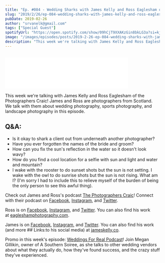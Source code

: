 ```yaml
---
title: "Ep. #084 - Wedding Sharks with James Kelly and Ross Eaglesham of the Photographers Craic"
slug: "2019/2/26/ep-084-wedding-sharks-with-james-kelly-and-ross-eaglesham-of-the-photographers-craic"
pubDate: 2019-02-26
author: "srvanelk@gmail.com"
tags: ["Special Guest"]
spotifyUrl: "https://open.spotify.com/show/09hCjT9XXAKzGin8bkLG3a?si=kjRZvQ1JTb6Ov3HVzSSlWA"
image: "/images/episodes/posts/2019-2-26-ep-084-wedding-sharks-with-james-kelly-and-ross-eaglesham-of-the-photographers-craic/cock+bridge.webp"
description: "This week we're talking with James Kelly and Ross Eaglesham of the Photographers Craic! James and Ross are photographers from Scotland. We talk with them about wedding photography, sports photography, and landscape photography in this episode."
---
```


<figure>
  <img src="/images/episodes/posts/2019-2-26-ep-084-wedding-sharks-with-james-kelly-and-ross-eaglesham-of-the-photographers-craic/cock+bridge.webp" alt="" />
</figure>
<iframe class="embedly-embed" src="//cdn.embedly.com/widgets/media.html?src=https%3A%2F%2Fanchor.fm%2Fweddingphotohangover%2Fembed%2Fepisodes%2FEp--084---Wedding-Sharks-with-James-Kelly-and-Ross-Eaglesham-of-the-Photographers-Craic-e3aefo&url=https%3A%2F%2Fanchor.fm%2Fweddingphotohangover%2Fepisodes%2FEp--084---Wedding-Sharks-with-James-Kelly-and-Ross-Eaglesham-of-the-Photographers-Craic-e3aefo&image=https%3A%2F%2Fs3-us-west-2.amazonaws.com%2Fanchor-generated-image-bank%2Fproduction%2Fpodcast_uploaded_episode400%2F805714%2F805714-1551157825648-0ffd8dcfc618e.jpg&key=61d05c9d54e8455ea7a9677c366be814&type=text%2Fhtml&schema=anchor&wmode=opaque" width="400" height="102" scrolling="no" frameborder="0" allow="autoplay; fullscreen" allowfullscreen="true"></iframe>

This week we're talking with James Kelly and Ross Eaglesham of the Photographers Craic! James and Ross are photographers from Scotland. We talk with them about wedding photography, sports photography, and landscape photography in this episode.

## Q&A:
- Is it okay to shark a client out from underneath another photographer?
- Have you ever forgotten the names of the bride and groom?
- How can you fix the sun's reflection in the water so it doesn't look wavy?
- How do you find a cool location for a selfie with sun and light and water and mountain?
- I wake with the rooster to do sunset shots but the sun is not setting. I wake with the owl to do sunrise shots but the sun is not rising. What am I? (I'm sorry I had to include this to relieve myself of the burden of being the only person to see this awful thing).

Check out James and Ross's podcast [The Photographers Craic](https://www.thephotographerscraic.com/)! Connect with their podcast on [Facebook](https://www.facebook.com/groups/thephotographerscraic/), [Instagram](https://www.instagram.com/photographerscraic/?hl=en), and [Twitter](https://twitter.com/Thephotocraic).  
  
Ross is on [Facebook](https://www.facebook.com/EagleshamPhotography/), [Instagram](https://www.instagram.com/eagleshamphotography/?hl=en), and [Twitter](https://twitter.com/rosseaglesham). You can also find his work at [eagleshamphotography.com](https://www.eagleshamphotography.com/).  
  
James is on [Facebook](https://www.facebook.com/jameskellyphotography/), [Instagram](https://www.instagram.com/jameskelly_photo/), and [Twitter](https://twitter.com/jameskellyphoto). You can also find his work (and more ## Links:to his social media) at [jameskelly.co](https://www.jameskelly.co/).

Promo in this week's episode: [Weddings For Real Podcast](https://itunes.apple.com/us/podcast/weddings-for-real/id1364434224?mt=2)! Join Megan Gillikin, owner of A Southern Soiree, as she talks to other wedding vendors about what they actually do, how they've found success, and the crazy stuff they've experienced.
